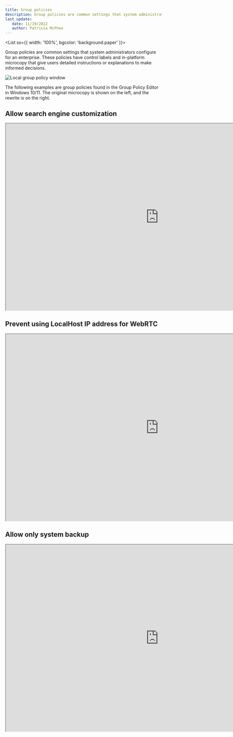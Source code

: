 ```yaml
---
title: Group policies
description: Group policies are common settings that system administrators configure for an enterprise.   
last_update: 
   date: 11/19/2022
   author: Patricia McPhee
---
```




<List sx={{ width: '100%', bgcolor: 'background.paper' }}>
  <ListItem>
    <ListItemAvatar>
      <Avatar>
        <WorkIcon />
      </Avatar>
    </ListItemAvatar>
    <ListItemText primary="Project" secondary="UX writing challenge" />
  </ListItem>
  <ListItem>
    <ListItemAvatar>
      <Avatar>
        <DescriptionIcon />
      </Avatar>
    </ListItemAvatar>
    <ListItemText primary="Description" secondary="Simplify, simplify, simplify. I wanted to continue what I had done while at Microsoft during 2018 - reworking the Microsoft Edge Group Policies for the IT Pros. During my initial rewrite, I removed a lot of unnecessary repetition." />
  </ListItem>
  <ListItem>
    <ListItemAvatar>
      <Avatar>
        <CalendarMonthIcon />
      </Avatar>
    </ListItemAvatar>
    <ListItemText primary="Date" secondary="November 18, 2022" />
  </ListItem>
</List>
<Divider />
<br />


Group policies are common settings that system administrators configure for an enterprise. These policies have control labels and in-platform microcopy that give users detailed instructions or explanations to make informed decisions. 

![Local group policy window](../../static/img/group-policy-window.png)

The following examples are group policies found in the Group Policy Editor in Windows 10/11. The original microcopy is shown on the left, and the rewrite is on the right.

## Allow search engine customization

<iframe width="980" height="600" src="https://www.figma.com/embed?embed_host=share&url=https%3A%2F%2Fwww.figma.com%2Ffile%2FR9H8wCBqTHUZdbmtxdsv3l%2FPatricia-McPhee's-UX-Writing-Portfolio%3Fnode-id%3D893%253A5148%26t%3DXlAImWQUfjmRexlD-1" allowfullscreen></iframe>


## Prevent using LocalHost IP address for WebRTC

<iframe width="980" height="600" src="https://www.figma.com/embed?embed_host=share&url=https%3A%2F%2Fwww.figma.com%2Ffile%2FR9H8wCBqTHUZdbmtxdsv3l%2FPatricia-McPhee's-UX-Writing-Portfolio%3Fnode-id%3D893%253A5153%26t%3DXlAImWQUfjmRexlD-1" allowfullscreen></iframe>

## Allow only system backup

<iframe width="980" height="600" src="https://www.figma.com/embed?embed_host=share&url=https%3A%2F%2Fwww.figma.com%2Ffile%2FR9H8wCBqTHUZdbmtxdsv3l%2FPatricia-McPhee's-UX-Writing-Portfolio%3Fnode-id%3D1007%253A3721%26t%3DoamaxtivsiQYHXg2-1" allowfullscreen></iframe>
